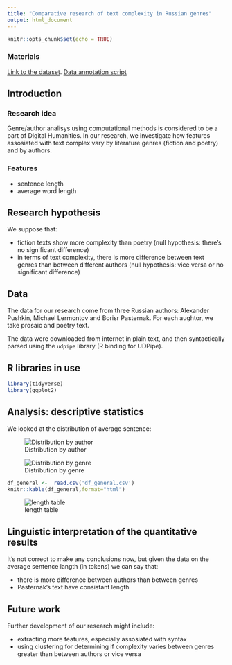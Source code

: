 ```yaml
---
title: "Comparative research of text complexity in Russian genres"
output: html_document
---
```


```r
knitr::opts_chunk$set(echo = TRUE)
```

### Materials

[Link to the dataset](https://github.com/maryszmary/R_course/blob/master/project/total.csv).
[Data annotation script](https://github.com/maryszmary/R_course/blob/master/project/collect_data.r)

## Introduction

### Research idea

Genre/author analisys using computational methods is considered to be a part of Digital Humanities. In our research, we investigate how features assosiated with text complex vary by literature genres (fiction and poetry) and by authors.

### Features

* sentence length
* average word length

## Research hypothesis  

We suppose that:

* fiction texts show more complexity than poetry (null hypothesis: there's no significant difference)
* in terms of text complexity, there is more difference between text genres than between different authors (null hypothesis: vice versa or no significant difference)


## Data

The data for our research come from three Russian authors: Alexander Pushkin, Michael Lermontov and Borisr Pasternak. For each aughtor, we take prosaic and poetry text.

The data were downloaded from internet in plain text, and then syntactically parsed using the `udpipe` library (R binding for UDPipe).


## R libraries in use
```r
library(tidyverse)
library(ggplot2)
```

## Analysis: descriptive statistics

We looked at the distribution of average sentence:


![Distribution by author](Rplot_avtor.png)

![Distribution by genre](Rplot_genres.png)

```r
df_general <-  read.csv('df_general.csv')
knitr::kable(df_general,format="html")
```

![length table](table_general.jpg)

## Linguistic interpretation of the quantitative results  

It's not correct to make any conclusions now, but given the data on the average sentence langth (in tokens) we can say that:

* there is more difference between authors than between genres
* Pasternak's text have consistant length

## Future work

Further development of our research might include:

* extracting more features, especially assosiated with syntax
* using clustering for determining if complexity varies between genres greater than between authors or vice versa